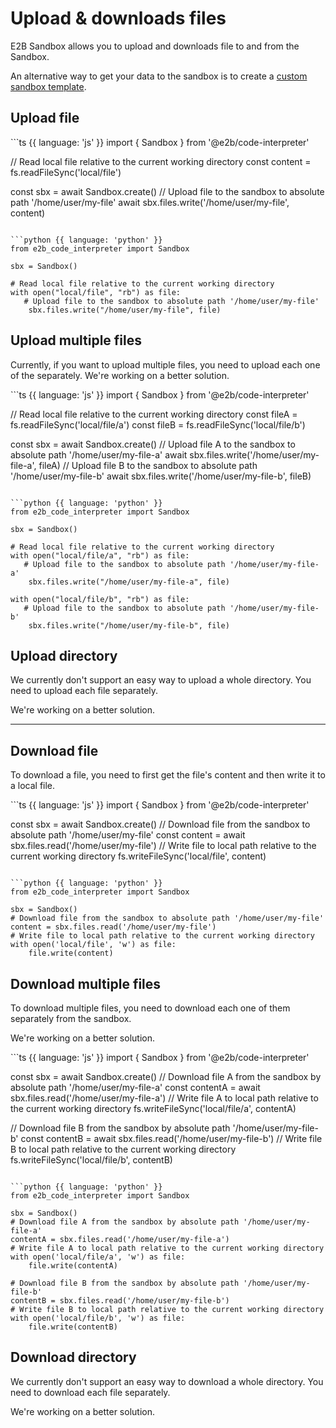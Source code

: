 # Upload & downloads files

E2B Sandbox allows you to upload and downloads file to and from the Sandbox.

An alternative way to get your data to the sandbox is to create a [custom sandbox template](/docs/sandbox-template).


## Upload file
<CodeGroup>
```ts {{ language: 'js' }}
import { Sandbox } from '@e2b/code-interpreter'

// Read local file relative to the current working directory
const content = fs.readFileSync('local/file')

const sbx = await Sandbox.create()
// Upload file to the sandbox to absolute path '/home/user/my-file'
await sbx.files.write('/home/user/my-file', content)
```

```python {{ language: 'python' }}
from e2b_code_interpreter import Sandbox

sbx = Sandbox()

# Read local file relative to the current working directory
with open("local/file", "rb") as file:
   # Upload file to the sandbox to absolute path '/home/user/my-file'
	sbx.files.write("/home/user/my-file", file)
```
</CodeGroup>


## Upload multiple files
Currently, if you want to upload multiple files, you need to upload each one of the separately.
We're working on a better solution.

<CodeGroup>
```ts {{ language: 'js' }}
import { Sandbox } from '@e2b/code-interpreter'

// Read local file relative to the current working directory
const fileA = fs.readFileSync('local/file/a')
const fileB = fs.readFileSync('local/file/b')

const sbx = await Sandbox.create()
// Upload file A to the sandbox to absolute path '/home/user/my-file-a'
await sbx.files.write('/home/user/my-file-a', fileA)
// Upload file B to the sandbox to absolute path '/home/user/my-file-b'
await sbx.files.write('/home/user/my-file-b', fileB)
```

```python {{ language: 'python' }}
from e2b_code_interpreter import Sandbox

sbx = Sandbox()

# Read local file relative to the current working directory
with open("local/file/a", "rb") as file:
   # Upload file to the sandbox to absolute path '/home/user/my-file-a'
	sbx.files.write("/home/user/my-file-a", file)

with open("local/file/b", "rb") as file:
   # Upload file to the sandbox to absolute path '/home/user/my-file-b'
	sbx.files.write("/home/user/my-file-b", file)
```
</CodeGroup>


## Upload directory
We currently don't support an easy way to upload a whole directory.
You need to upload each file separately.

We're working on a better solution.

---

## Download file
To download a file, you need to first get the file's content and then write it to a local file.

<CodeGroup>
```ts {{ language: 'js' }}
import { Sandbox } from '@e2b/code-interpreter'

const sbx = await Sandbox.create()
// Download file from the sandbox to absolute path '/home/user/my-file'
const content = await sbx.files.read('/home/user/my-file')
// Write file to local path relative to the current working directory
fs.writeFileSync('local/file', content)
```

```python {{ language: 'python' }}
from e2b_code_interpreter import Sandbox

sbx = Sandbox()
# Download file from the sandbox to absolute path '/home/user/my-file'
content = sbx.files.read('/home/user/my-file')
# Write file to local path relative to the current working directory
with open('local/file', 'w') as file:
    file.write(content)
```
</CodeGroup>

## Download multiple files
To download multiple files, you need to download each one of them separately from the sandbox.

We're working on a better solution.


<CodeGroup>
```ts {{ language: 'js' }}
import { Sandbox } from '@e2b/code-interpreter'

const sbx = await Sandbox.create()
// Download file A from the sandbox by absolute path '/home/user/my-file-a'
const contentA = await sbx.files.read('/home/user/my-file-a')
// Write file A to local path relative to the current working directory
fs.writeFileSync('local/file/a', contentA)

// Download file B from the sandbox by absolute path '/home/user/my-file-b'
const contentB = await sbx.files.read('/home/user/my-file-b')
// Write file B to local path relative to the current working directory
fs.writeFileSync('local/file/b', contentB)
```

```python {{ language: 'python' }}
from e2b_code_interpreter import Sandbox

sbx = Sandbox()
# Download file A from the sandbox by absolute path '/home/user/my-file-a'
contentA = sbx.files.read('/home/user/my-file-a')
# Write file A to local path relative to the current working directory
with open('local/file/a', 'w') as file:
    file.write(contentA)

# Download file B from the sandbox by absolute path '/home/user/my-file-b'
contentB = sbx.files.read('/home/user/my-file-b')
# Write file B to local path relative to the current working directory
with open('local/file/b', 'w') as file:
    file.write(contentB)
```
</CodeGroup>

## Download directory
We currently don't support an easy way to download a whole directory.
You need to download each file separately.

We're working on a better solution.

